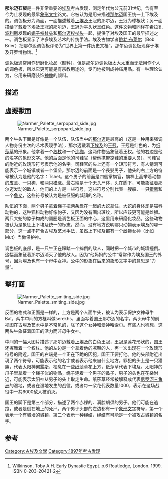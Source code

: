 {{Refimprove|time=2021-03-15T16:10:59+00:00}}
'''那尔迈石板'''是一件非常重要的[[古埃及|埃及]]考古发现，测定年代为公元前31世纪，含有至今为止发现的最早[[象形文字|象形文字]]铭文。它被认为是用来描述[[那尔迈|那尔迈]]国王统一上下埃及的。调色板分为两面，一面描述戴着[[上埃及|上埃及]]王冠的那尔迈，王冠为球根状；另一面描绘了戴着[[下埃及|下埃及]]王冠的那尔迈，王冠为平头状呈红色。这件文物和同样在[[希拉孔波利斯|希拉孔波利斯]]发现的[[蝎子权杖头|蝎子权杖头]]和[[那尔迈权杖头|那尔迈权杖头]]一起，提供了对埃及国王的最早描述之一。调色板显示了许多埃及艺术的传统手法。埃及古物学者[[鲍勃·布莱尔|鲍勃·布莱尔]]（Bob Brier）把那尔迈调色板评论为“世界上第一件历史文档”。那尔迈调色板现存于埃及开罗博物馆。<ref>Wilkinson, Toby A.H. Early Dynastic Egypt. p.6 Routledge, London. 1999. ISBN 0-203-20421-2</ref>

[[调色板|调色板]]通常用作研磨化妆品（颜料），但是那尔迈调色板太大太重而无法用作个人的调色板，所以它更可能是有宗教用途的，专门地被制成神庙用品。有一种理论认为，它用来研磨装饰[[偶像|神像]]的颜料。

==描述==
==虛擬獸面==
[[Image:Narmer_Palette_serpopard_side.jpg|thumb]]

两个牛头下面是好像是一个队伍，队伍当中的[[那尔迈|那尔迈]]是最高的（这是一种用来强调人物身份主次的艺术表现手法），那尔迈戴着[[下埃及|下埃及]]的[[王冠|王冠]]，王冠是红色的，为[[纸莎草|纸莎草]]的形象。他拿着一个[[权杖|权杖]]和一个[[连枷|连枷]]，这两件物品象征着王权。他的右边是他的名字的象形文字。他的后面是他的司鞋官（帮他携带凉鞋的重要人员），司鞋官的附近的玫瑰形符号表示他的名字。司鞋官的头上还有一个矩形符号，有人猜测可能表示一个城镇或者一个堡垒。那尔迈的前面是一个長髮男子，他头的右上方的符号被认为是他的名字：Tshet。这个男子的前面是四個掌旗官，旗桿上高举着动物的[[皮革|皮革]]、一只[[狗|狗]]、和两只[[猎鹰|猎鹰]]。最右端是十个无头尸体，头在脚下，可能象征着那尔迈发动的敌人。他们的上方是一些符号，这些符号分别代表一艘船、一只[[猎鹰|猎鹰]]和一个[[鱼叉|鱼叉]]，这些符号被认为是被征服的城镇的名称。

队伍的下面，两个男子拿着绳子把两条盘在一起的大蛇拿住，大蛇的身体却是猫科动物的，这种猫科动物好像豹子，又因为没有画出斑纹，所以应该更可能是雌狮。两只大蛇的脖子构成的圆圈是调色板正面的中心，这里用来研磨化妆品。这些动物被认为是象征上下埃及统一的标志，然而，没有地方说明哪只动物表示埃及的哪一部分，这一点不符合古埃及艺术手法，虽然上下埃及都有一个雌狮女神（比如Mut）当做保护神。

调色板的底部，是一只牛正在踩踏一个摔倒的敌人，同时把一个城市的城墙撞倒。这幅画象征着那尔迈消灭了他的敌人。因为“他妈妈的公牛”常常作为埃及国王的外号，因为埃及也有一个母牛女神。公牛的形象在后来的象形文字中的意思是“力量”。

==擊打面==
[[File:Narmer_Palette_smiting_side.jpg|thumb]]

反面的格式和正面是一样的，上方是两个人面牛头，被认为表示保护女神母牛Bat，两牛中间的方框叫做serekhs，里面写着国王那尔迈的名字。两头母牛的前视图在古埃及艺术中是不常见的，除了这个女神和爱神[[哈索尔|哈索尔]]。有些人也猜想，这两头牛象征着国王的活力而非母牛女神。

中间的一幅大图片描述了那尔迈戴着[[上埃及|上埃及]]的白色王冠，王冠是莲花形状的，国王还挥舞着一个权杖。他的左边是一个拿着他的凉鞋的人，再一次出现在一个玫瑰形符号的附近。国王的右端是一个正在下跪的囚犯，国王正要打他。他的头部附近出現了两个符号，可能表示他的名字或者表示他来自什么地方。罪犯的头上是一只猎鹰，代表太阳神[[何露斯|何露斯]]，栖息在一些[[纸莎草|纸莎草]]花上方，纸莎草代表下埃及。太阳神的爪子里拿着一个绳子似的物品，绳子连着一个男子的鼻子，男子的头也在花朵附近，可能表示太阳神从男子的头上取走生命。纸莎草经常被解释成代表[[尼罗河三角洲|尼罗河三角洲]]的湿地，或者在湿地发生的战役，或者每一朵花代表数量1000，表示在这场战役中一共6000敌人被消灭。

国王的脚下是第三个部分，描述了两个赤裸的、满脸胡须的男子。他们可能在逃跑，或者是倒在地上的死尸。两个男子头部的左边都有一个[[象形文字|象形文字]]符号，第一个表示一个有城墙的城镇，第二个表示一种绳结，绳结有可能是一个被攻占城镇的名字。

==参考==
<references/>

[[Category:古埃及文學|Category:古埃及文學]]
[[Category:1897年考古发现|Category:1897年考古发现]]